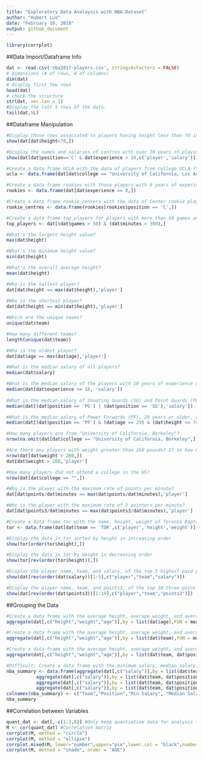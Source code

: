 ```yaml
---
title: "Exploratory Data Analaysis with NBA Dataset"
author: "Hubert Luo"
date: "February 16, 2018"
output: github_document
---
```


```r
library(corrplot)
```

##Data Import/Dataframe Info

```r
dat <- read.csv('nba2017-players.csv', stringsAsFactors = FALSE)
# dimensions (# of rows, # of columns)
dim(dat)
# display first few rows
head(dat)
# check the structure
str(dat, vec.len = 1)
#Display the last 5 rows of the data.
tail(dat,5L)
```

##Dataframe Manipulation

```r
#Display those rows associated to players having height less than 70 inches tall.
show(dat[dat$height<70,])

#Display the names and salaries of centres with over 10 years of playing experience
show(dat[dat$position=='C' & dat$experience > 10,c('player','salary')])

#Create a data frame UCLA with the data of players from college UCLA ("University of California, Los Angeles").
ucla <- data.frame(dat[dat$college == "University of California, Los Angeles",])

#Create a data frame rookies with those players with 0 years of experience.
rookies <- data.frame(dat[dat$experience == 0,])

#Create a data frame rookie_centers with the data of Center rookie players.
rookie_centres <- data.frame(rookies[rookies$position == 'C',])

#Create a data frame top_players for players with more than 50 games and more than 300 minutes played.
top_players <- dat[(dat$games > 50) & (dat$minutes > 300),]

#What's the largest height value?
max(dat$height)

#What's the minimum height value?
min(dat$height)

#What's the overall average height?
mean(dat$height)

#Who is the tallest player?
dat[dat$height == max(dat$height),'player']
  
#Who is the shortest player?
dat[dat$height == min(dat$height),'player']

#Which are the unique teams?
unique(dat$team)

#How many different teams?
length(unique(dat$team))

#Who is the oldest player?
dat[dat$age == max(dat$age),'player']

#What is the median salary of all players?
median(dat$salary)

#What is the median salary of the players with 10 years of experience or more?
median(dat[dat$experience >= 10, 'salary'])
  
#What is the median salary of Shooting Guards (SG) and Point Guards (PG)?
median(dat[(dat$position == 'PG') | (dat$position == 'SG'),'salary'])

#What is the median salary of Power Forwards (PF), 29 years or older, and 74 inches tall or less?
median(dat[(dat$position == 'PF') & (dat$age >= 29) & (dat$height <= 74),'salary'])

#How many players are from "University of California, Berkeley"?
nrow(na.omit(dat[dat$college == "University of California, Berkeley",]))

#Are there any players with weight greater than 260 pounds? If so how many and who are they?
nrow(dat[dat$weight > 260,])
dat[dat$weight > 260,'player']

#How many players did not attend a college in the US?
nrow(dat[dat$college == "",])

#Who is the player with the maximum rate of points per minute?
dat[dat$points/dat$minutes == max(dat$points/dat$minutes),'player']

#Who is the player with the maximum rate of 3 pointers per minute?
dat[dat$points3/dat$minutes == max(dat$points3/dat$minutes),'player']

#Create a data frame tor with the name, height, weight of Toronto Raptors (TOR)
tor <- data.frame(dat[dat$team == 'TOR',c('player','height','weight')])

#Display the data in tor sorted by height in increasing order
show(tor[order(tor$height),])

#Display the data in tor by weight in decreasing order
show(tor[rev(order(tor$height)),])

#Display the player name, team, and salary, of the top 5 highest-paid players
show(dat[rev(order(dat$salary))[1:5],c("player","team","salary")])

#Display the player name, team, and points3, of the top 10 three-point players
show(dat[rev(order(dat$points3))[1:10],c("player","team","points3")])
```

##Grouping the Data

```r
#Create a data frame with the average height, average weight, and average age, grouped by position
aggregate(dat[,c("height","weight","age")],by = list(dat$age),FUN = mean)

#Create a data frame with the average height, average weight, and average age, grouped by team
aggregate(dat[,c("height","weight","age")],by = list(dat$team),FUN = mean)

#Create a data frame with the average height, average weight, and average age, grouped by team and position.
aggregate(dat[,c("height","weight","age")],by = list(dat$team, dat$position),FUN = mean)

#Difficult: Create a data frame with the minimum salary, median salary, mean salary, and maximum salary, grouped by team and position.
nba_summary <- data.frame(aggregate(dat[,c("salary")],by = list(dat$team, dat$position),FUN = min), 
           aggregate(dat[,c("salary")],by = list(dat$team, dat$position),FUN = median),
           aggregate(dat[,c("salary")],by = list(dat$team, dat$position),FUN = mean),
           aggregate(dat[,c("salary")],by = list(dat$team, dat$position),FUN = max))[,c(1,2,3,6,9,12)]
colnames(nba_summary) <- c("Team","Position","Min Salary", "Median Salary", "Mean Salary", "Max Salary")
nba_summary
```

##Correlation between Variables

```r
quant_dat <- dat[,-c(1:3,8)] #Only keep quantiative data for analysis (numeric/integer data type)
M <- cor(quant_dat) #Correlation matrix
corrplot(M, method = "circle")
corrplot(M, method = "ellipse")
corrplot.mixed(M, lower="number",upper="pie",lower.col = "black",number.cex = 0.7, tl.cex = 0.5)
corrplot(M, method = "shade", order = "AOE")
```